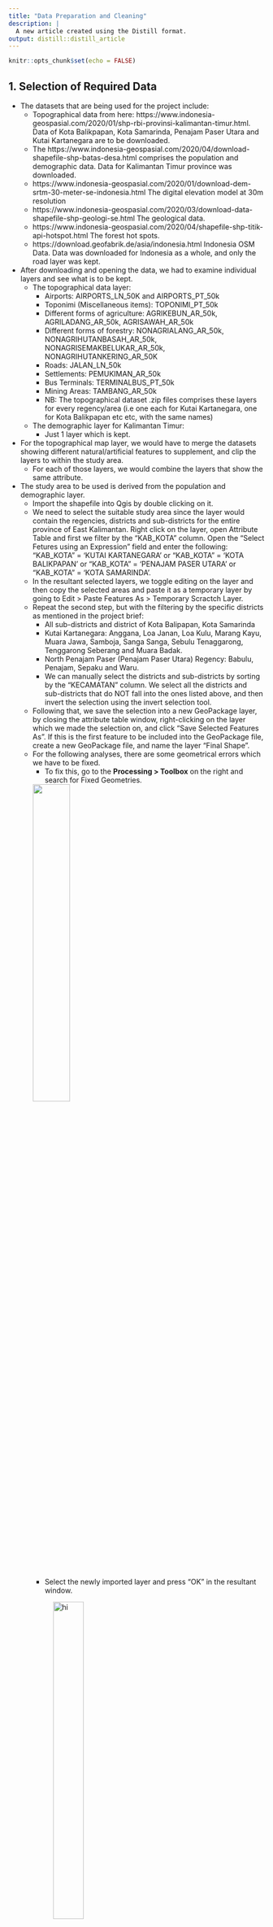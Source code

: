 ```yaml
---
title: "Data Preparation and Cleaning"
description: |
  A new article created using the Distill format.
output: distill::distill_article
---
```


```r
knitr::opts_chunk$set(echo = FALSE)
```

## 1. Selection of Required Data

* The datasets that are being used for the project include:
  + Topographical data from here: https://www.indonesia-geospasial.com/2020/01/shp-rbi-provinsi-kalimantan-timur.html. Data of Kota Balikpapan, Kota Samarinda, Penajam Paser Utara and Kutai Kartanegara are to be downloaded.
  + The https://www.indonesia-geospasial.com/2020/04/download-shapefile-shp-batas-desa.html comprises the population and demographic data. Data for Kalimantan Timur province was downloaded.
  + https://www.indonesia-geospasial.com/2020/01/download-dem-srtm-30-meter-se-indonesia.html The digital elevation model at 30m     resolution
  + https://www.indonesia-geospasial.com/2020/03/download-data-shapefile-shp-geologi-se.html The geological data.
  + https://www.indonesia-geospasial.com/2020/04/shapefile-shp-titik-api-hotspot.html The forest hot spots.
  + https://download.geofabrik.de/asia/indonesia.html Indonesia OSM Data. Data was downloaded for Indonesia as a whole, and only the road layer was kept.

* After downloading and opening the data, we had to examine individual layers and see what is to be kept.
  + The topographical data layer:
    + Airports: AIRPORTS_LN_50K and AIRPORTS_PT_50k
    + Toponimi (Miscellaneous items): TOPONIMI_PT_50k
    + Different forms of agriculture: AGRIKEBUN_AR_50k, AGRILADANG_AR_50k, AGRISAWAH_AR_50k
    + Different forms of forestry: NONAGRIALANG_AR_50k, NONAGRIHUTANBASAH_AR_50k, NONAGRISEMAKBELUKAR_AR_50k, NONAGRIHUTANKERING_AR_50K
    + Roads: JALAN_LN_50k
    + Settlements: PEMUKIMAN_AR_50k
    + Bus Terminals: TERMINALBUS_PT_50k 
    + Mining Areas: TAMBANG_AR_50k
    + NB: The topographical dataset .zip files comprises these layers for every regency/area (i.e one each for Kutai Kartanegara, one         for Kota Balikpapan etc etc, with the same names) 
  + The demographic layer for Kalimantan Timur:
    + Just 1 layer which is kept.
  
  
* For the topographical map layer, we would have to merge the datasets showing different natural/artificial features to supplement, and clip the layers to within the study area.
  + For each of those layers, we would combine the layers that show the same attribute.
  
* The study area to be used is derived from the population and demographic layer. 
  + Import the shapefile into Qgis by double clicking on it. 
  + We need to select the suitable study area since the layer would contain the regencies, districts and sub-districts for the entire province of East Kalimantan. Right click on the layer, open Attribute Table and first we filter by the "KAB_KOTA" column. Open the "Select Fetures using an Expression" field and enter the following: "KAB_KOTA" = 'KUTAI KARTANEGARA' or "KAB_KOTA" = 'KOTA BALIKPAPAN' or "KAB_KOTA" = 'PENAJAM PASER UTARA' or "KAB_KOTA" = 'KOTA SAMARINDA'. 
  + In the resultant selected layers, we toggle editing on the layer and then copy the selected areas and paste it as a temporary layer by going to Edit > Paste Features As > Temporary Scractch Layer.
  + Repeat the second step, but with the filtering by the specific districts as mentioned in the project brief: 
    + All sub-districts and district of Kota Balipapan, Kota Samarinda
    + Kutai Kartanegara: Anggana, Loa Janan, Loa Kulu, Marang Kayu, Muara Jawa, Samboja, Sanga Sanga, Sebulu Tenaggarong, Tenggarong Seberang and Muara Badak.
    + North Penajam Paser (Penajam Paser Utara) Regency: Babulu, Penajam, Sepaku and Waru.
    + We can manually select the districts and sub-districts by sorting by the "KECAMATAN" column. We select all the districts and sub-districts that do NOT fall into the ones listed above, and then invert the selection using the invert selection tool.
  + Following that, we save the selection into a new GeoPackage layer, by closing the attribute table window, right-clicking on the layer which we made the selection on, and click "Save Selected Features As". If this is the first feature to be included into the GeoPackage file, create a new GeoPackage file, and name the layer "Final Shape".
  + For the following analyses, there are some geometrical errors which we have to be fixed.
    + To fix this, go to the **Processing > Toolbox** on the right and search for Fixed Geometries.
  
    ![](images/1DataPrep1.png){width=40%}
    + Select the newly imported layer and press "OK" in the resultant window.
    
    ![hi](images/1DataPrep2.png){width=40%}
  
    + Save the resultant layer in a GeoPackage format. Click on the newly created temporary layer, go to Export > Save Features As. In the resultant window, select the format **GeoPackage** and then create a new GeoPAckage file. Name the layer "FinalShape_Fixed geometries", leave all other features as intended, before saving.

## Clipping Layers into Study Area

The processing of each layer will differ according to their data type. We have sorted the layers that have been used into the following categories:

**Points**

+ TOPONIMI_PT_50k
+ TERMINALBUS_PT_50k 
+ Forest Fire

**Area**

+ Mining Areas
+ Non-Agricultural Forest Areas
+ Agricultural Areas
+ Settlements

**Mixed**

+ Airport (Both point and area)

**Lines**

+ Roads (gis_osm_roads)


### Processing Polyline (Road Layer)

* Import the layer (gis_osm_roads_a_free.shp).

* There is a need to join incomplete roads. Examine each road segment closely and find out which road segments can be joined, for example roads which go above the bridge. 

  + This will result in the intersection points being overstated when conducting site survey analysis. While it may not be possible to fix every road, most roads where this issue presents itself, are located along the coast or over bridges.
  
* We need to clip the road to the study area. Go to Vector > Geoprocessing Tools > Clip, make sure the newly imported road layer is input as the Input Layer, and the layer to be used as a clip is the FinalShape_Fixed geometries layer (Overlay Layer)that had been prepared.

![hi](images/1DataPrep4.png)

* Save the temporary layer as a GeoPackage layer with the correct CRS as **EPSG:23845 (DGN / Indonesia TM-3 zone 54.1)** and make sure under the "Geometry" tab, the data type is changed to "Line" and the "Include Z values" is not checked.

* Following that, toggle editing on the layer by clicking on the pencil icon. Make sure the selection method is "Select Features" and not other selection methods.

* Select the 2 road segments that are supposed to be joined together.

![hi](images/Picture12.png)

* Click on "Merge Selected Features" in order to merge the 2 line segments together to form a single feature, which we can then extend in order to touch the 2 edges of the line.

![hi](images/Picture13.png)

* Post-merge we have to re-select the merged segment which has become a single feature by clicking on the line segment. Following that we click on the "Reshape Feature".

![hi](images/Picture17.png)

* We click on the edge of one line and then drag it to the start of the other line, this will join the 2 line segments together to form a complete road.

![hi](images/Picture16.png) 

* Repeat this for all segments that have been found to have missing road segments.

* For the site survey analysis, a plot of road intersection density will be used to measure the road density in a particular area.

* 

